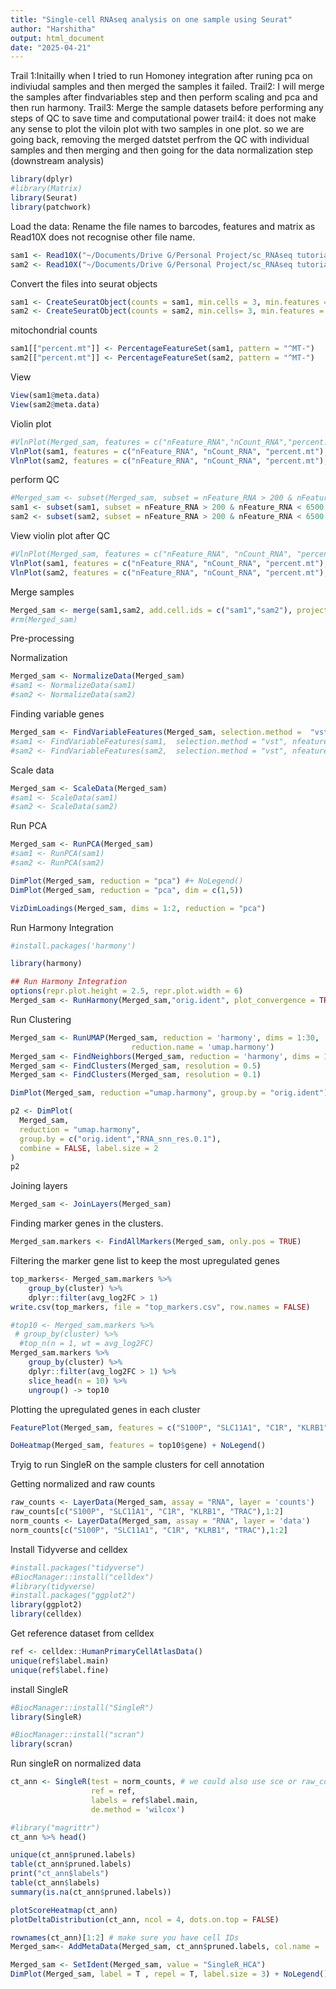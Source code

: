 ```yaml
---
title: "Single-cell RNAseq analysis on one sample using Seurat"
author: "Harshitha"
output: html_document
date: "2025-04-21"
---
```



Trail 1:Initailly when I tried to run Homoney integration after runing pca on indiviudal samples and then merged the samples it failed.
Trail2: I will merge the samples after findvariables step and then perform scaling and pca and then run harmony.
Trail3: Merge the sample datasets before performing any steps of QC to save time and computational power
trail4: it does not make any sense to plot the viloin plot with two samples in one plot. so we are going back, removing the merged datstet perfrom the QC with individual samples and then merging and then going for the data normalization step (downstream analysis)


``` r
library(dplyr)
#library(Matrix)
library(Seurat)
library(patchwork)
```

Load the data: 
Rename the file names to barcodes, features and matrix as Read10X does not recognise other file name.

``` r
sam1 <- Read10X("~/Documents/Drive G/Personal Project/sc_RNAseq tutorial/sample/sample_1")
sam2 <- Read10X("~/Documents/Drive G/Personal Project/sc_RNAseq tutorial/sample/sample_2")
```

Convert the files into seurat objects

```r
sam1 <- CreateSeuratObject(counts = sam1, min.cells = 3, min.features = 200, project = "sam1")
sam2 <- CreateSeuratObject(counts = sam2, min.cells= 3, min.features = 200, project ="sam2")
```

mitochondrial counts

```r
sam1[["percent.mt"]] <- PercentageFeatureSet(sam1, pattern = "^MT-")
sam2[["percent.mt"]] <- PercentageFeatureSet(sam2, pattern = "^MT-")
```

View

```r
View(sam1@meta.data)
View(sam2@meta.data)
```

Violin plot

```r
#VlnPlot(Merged_sam, features = c("nFeature_RNA","nCount_RNA","percent.mt"), ncol = 3)
VlnPlot(sam1, features = c("nFeature_RNA", "nCount_RNA", "percent.mt"), ncol = 3)
VlnPlot(sam2, features = c("nFeature_RNA", "nCount_RNA", "percent.mt"), ncol = 3)
```
perform QC

```r
#Merged_sam <- subset(Merged_sam, subset = nFeature_RNA > 200 & nFeature_RNA < 6500 & percent.mt < 15 )
sam1 <- subset(sam1, subset = nFeature_RNA > 200 & nFeature_RNA < 6500 & percent.mt < 15)
sam2 <- subset(sam2, subset = nFeature_RNA > 200 & nFeature_RNA < 6500 & percent.mt < 15)
```

View violin plot after QC

```r
#VlnPlot(Merged_sam, features = c("nFeature_RNA", "nCount_RNA", "percent.mt"), ncol = 3 )
VlnPlot(sam1, features = c("nFeature_RNA", "nCount_RNA", "percent.mt"), ncol = 3)
VlnPlot(sam2, features = c("nFeature_RNA", "nCount_RNA", "percent.mt"), ncol = 3)
```

Merge samples
```r
Merged_sam <- merge(sam1,sam2, add.cell.ids = c("sam1","sam2"), project = "Merged_sam")
#rm(Merged_sam)
```


Pre-processing

Normalization

```r
Merged_sam <- NormalizeData(Merged_sam)
#sam1 <- NormalizeData(sam1)
#sam2 <- NormalizeData(sam2)
```
Finding variable genes

```r
Merged_sam <- FindVariableFeatures(Merged_sam, selection.method =  "vst", nfeatures = 2000)
#sam1 <- FindVariableFeatures(sam1,  selection.method = "vst", nfeatures = 2000)
#sam2 <- FindVariableFeatures(sam2,  selection.method = "vst", nfeatures = 2000)
```


Scale data

```r
Merged_sam <- ScaleData(Merged_sam)
#sam1 <- ScaleData(sam1)
#sam2 <- ScaleData(sam2)

```

Run PCA

```r
Merged_sam <- RunPCA(Merged_sam)
#sam1 <- RunPCA(sam1)
#sam2 <- RunPCA(sam2)
```



```r
DimPlot(Merged_sam, reduction = "pca") #+ NoLegend()
DimPlot(Merged_sam, reduction = "pca", dim = c(1,5))
```
```r
VizDimLoadings(Merged_sam, dims = 1:2, reduction = "pca")
```


Run Harmony Integration


```r
#install.packages('harmony')
```

```r
library(harmony)
```


```r
## Run Harmony Integration
options(repr.plot.height = 2.5, repr.plot.width = 6)
Merged_sam <- RunHarmony(Merged_sam,"orig.ident", plot_convergence = TRUE)
```

Run Clustering


```r
Merged_sam <- RunUMAP(Merged_sam, reduction = 'harmony', dims = 1:30,
                           reduction.name = 'umap.harmony')
Merged_sam <- FindNeighbors(Merged_sam, reduction = 'harmony', dims = 1:30)
Merged_sam <- FindClusters(Merged_sam, resolution = 0.5)
Merged_sam <- FindClusters(Merged_sam, resolution = 0.1)

```
```r
DimPlot(Merged_sam, reduction ="umap.harmony", group.by = "orig.ident")
```

```r
p2 <- DimPlot(
  Merged_sam,
  reduction = "umap.harmony",
  group.by = c("orig.ident","RNA_snn_res.0.1"),
  combine = FALSE, label.size = 2
)
p2
```
Joining layers

```r
Merged_sam <- JoinLayers(Merged_sam)
```

Finding marker genes in the clusters.

```r
Merged_sam.markers <- FindAllMarkers(Merged_sam, only.pos = TRUE)
```

Filtering the marker gene list to keep the most upregulated genes

```r
top_markers<- Merged_sam.markers %>%
    group_by(cluster) %>%
    dplyr::filter(avg_log2FC > 1)
write.csv(top_markers, file = "top_markers.csv", row.names = FALSE)
```


```r
#top10 <- Merged_sam.markers %>%
 # group_by(cluster) %>%
  #top_n(n = 1, wt = avg_log2FC)
Merged_sam.markers %>%
    group_by(cluster) %>%
    dplyr::filter(avg_log2FC > 1) %>%
    slice_head(n = 10) %>%
    ungroup() -> top10

```

Plotting the upregulated genes in each cluster

```r
FeaturePlot(Merged_sam, features = c("S100P", "SLC11A1", "C1R", "KLRB1", "TRAC", "NUSAP1", "HLA-DQB2", "TCL1A"))
```

```r
DoHeatmap(Merged_sam, features = top10$gene) + NoLegend()
```

Tryig to run SingleR on the sample clusters for cell annotation

Getting normalized and raw counts
```r
raw_counts <- LayerData(Merged_sam, assay = "RNA", layer = 'counts')
raw_counts[c("S100P", "SLC11A1", "C1R", "KLRB1", "TRAC"),1:2]
norm_counts <- LayerData(Merged_sam, assay = "RNA", layer = 'data')
norm_counts[c("S100P", "SLC11A1", "C1R", "KLRB1", "TRAC"),1:2]
```

Install Tidyverse and celldex

```r
#install.packages("tidyverse")
#BiocManager::install("celldex")
#library(tidyverse)
#install.packages("ggplot2")
library(ggplot2)
library(celldex)
```

Get reference dataset from celldex

```r
ref <- celldex::HumanPrimaryCellAtlasData()
unique(ref$label.main)
unique(ref$label.fine)
```

install SingleR

```r
#BiocManager::install("SingleR")
library(SingleR)
```
```r
#BiocManager::install("scran")
library(scran)
```


Run singleR on normalized data

```r
ct_ann <- SingleR(test = norm_counts, # we could also use sce or raw_counts
                  ref = ref, 
                  labels = ref$label.main,
                  de.method = 'wilcox')
```


```r
#library("magrittr")
ct_ann %>% head()
```
```r
unique(ct_ann$pruned.labels)
table(ct_ann$pruned.labels)
print("ct_ann$labels")
table(ct_ann$labels)
summary(is.na(ct_ann$pruned.labels))
```

```r
plotScoreHeatmap(ct_ann)
plotDeltaDistribution(ct_ann, ncol = 4, dots.on.top = FALSE)
```

```r
rownames(ct_ann)[1:2] # make sure you have cell IDs
Merged_sam<- AddMetaData(Merged_sam, ct_ann$pruned.labels, col.name = 'SingleR_HCA')
```



```r
Merged_sam <- SetIdent(Merged_sam, value = "SingleR_HCA")
DimPlot(Merged_sam, label = T , repel = T, label.size = 3) + NoLegend()
```



